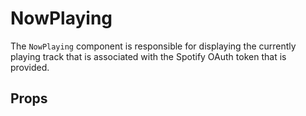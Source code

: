 # NowPlaying

The `NowPlaying` component is responsible for displaying the currently playing track
that is associated with the Spotify OAuth token that is provided.

## Props
